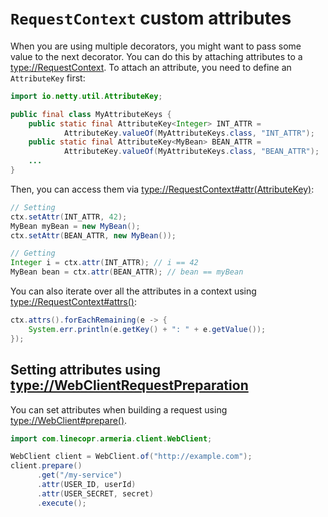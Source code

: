# `RequestContext` custom attributes

When you are using multiple decorators, you might want to pass some value to the next decorator.
You can do this by attaching attributes to a <type://RequestContext>. To attach an attribute,
you need to define an `AttributeKey` first:

```java
import io.netty.util.AttributeKey;

public final class MyAttributeKeys {
    public static final AttributeKey<Integer> INT_ATTR =
            AttributeKey.valueOf(MyAttributeKeys.class, "INT_ATTR");
    public static final AttributeKey<MyBean> BEAN_ATTR =
            AttributeKey.valueOf(MyAttributeKeys.class, "BEAN_ATTR");
    ...
}
```

Then, you can access them via <type://RequestContext#attr(AttributeKey)>:

```java
// Setting
ctx.setAttr(INT_ATTR, 42);
MyBean myBean = new MyBean();
ctx.setAttr(BEAN_ATTR, new MyBean());

// Getting
Integer i = ctx.attr(INT_ATTR); // i == 42
MyBean bean = ctx.attr(BEAN_ATTR); // bean == myBean
```

You can also iterate over all the attributes in a context using <type://RequestContext#attrs()>:

```java
ctx.attrs().forEachRemaining(e -> {
    System.err.println(e.getKey() + ": " + e.getValue());
});
```

## Setting attributes using <type://WebClientRequestPreparation>

You can set attributes when building a request using <type://WebClient#prepare()>.

```java
import com.linecopr.armeria.client.WebClient;

WebClient client = WebClient.of("http://example.com"); 
client.prepare()
      .get("/my-service")
      .attr(USER_ID, userId)
      .attr(USER_SECRET, secret)
      .execute();
```
